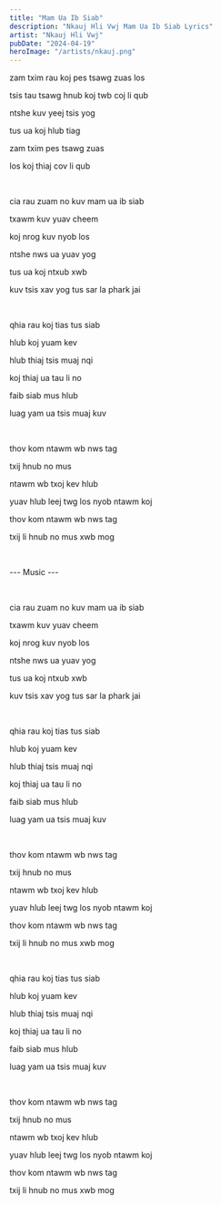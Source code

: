 ```yaml
---
title: "Mam Ua Ib Siab"
description: "Nkauj Hli Vwj Mam Ua Ib Siab Lyrics"
artist: "Nkauj Hli Vwj"
pubDate: "2024-04-19"
heroImage: "/artists/nkauj.png"
---
```


zam txim rau koj pes tsawg zuas los

tsis tau tsawg hnub koj twb coj li qub

ntshe kuv yeej tsis yog

tus ua koj hlub tiag

zam txim pes tsawg zuas

los koj thiaj cov li qub

<br />

cia rau zuam no kuv mam ua ib siab

txawm kuv yuav cheem

koj nrog kuv nyob los

ntshe nws ua yuav yog

tus ua koj ntxub xwb

kuv tsis xav yog tus sar la phark jai

<br />

qhia rau koj tias tus siab

hlub koj yuam kev

hlub thiaj tsis muaj nqi

koj thiaj ua tau li no

faib siab mus hlub

luag yam ua tsis muaj kuv

<br />

thov kom ntawm wb nws tag

txij hnub no mus

ntawm wb txoj kev hlub

yuav hlub leej twg los nyob ntawm koj

thov kom ntawm wb nws tag

txij li hnub no mus xwb mog

<br />

--- Music ---

<br />

cia rau zuam no kuv mam ua ib siab

txawm kuv yuav cheem

koj nrog kuv nyob los

ntshe nws ua yuav yog

tus ua koj ntxub xwb

kuv tsis xav yog tus sar la phark jai

<br />

qhia rau koj tias tus siab

hlub koj yuam kev

hlub thiaj tsis muaj nqi

koj thiaj ua tau li no

faib siab mus hlub

luag yam ua tsis muaj kuv

<br />

thov kom ntawm wb nws tag

txij hnub no mus

ntawm wb txoj kev hlub

yuav hlub leej twg los nyob ntawm koj

thov kom ntawm wb nws tag

txij li hnub no mus xwb mog

<br />

qhia rau koj tias tus siab

hlub koj yuam kev

hlub thiaj tsis muaj nqi

koj thiaj ua tau li no

faib siab mus hlub

luag yam ua tsis muaj kuv

<br />

thov kom ntawm wb nws tag

txij hnub no mus

ntawm wb txoj kev hlub

yuav hlub leej twg los nyob ntawm koj

thov kom ntawm wb nws tag

txij li hnub no mus xwb mog

